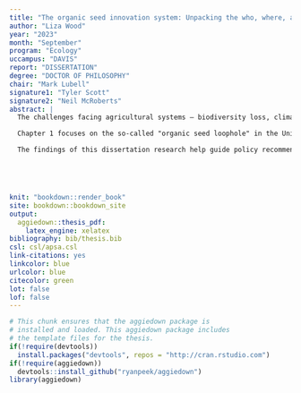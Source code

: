 ```yaml
---
title: "The organic seed innovation system: Unpacking the who, where, and how of niche formation"
author: "Liza Wood"
year: "2023"
month: "September"
program: "Ecology"
uccampus: "DAVIS"
report: "DISSERTATION"
degree: "DOCTOR OF PHILOSOPHY"
chair: "Mark Lubell"
signature1: "Tyler Scott"
signature2: "Neil McRoberts"
abstract: |
  The challenges facing agricultural systems – biodiversity loss, climate change, and corporate consolidation of food production, to name a few – demand transitions to more environmentally and socially sustainable agricultural systems. To investigate the processes supporting these transitions, the three chapters of this dissertation combine theories and methods from environmental policy and governance, innovation systems, and social networks to analyze the empirical case of the organic seed system – the actors, institutions, and socio-technical innovations involved in breeding, producing, processing, selling, and regulating seeds suitable for organic agricultural production. 

  Chapter 1 focuses on the so-called "organic seed loophole" in the United States' organic standards, whereby growers can use conventional seed if organic seed is not commercially available, and investigates the effects of this policy on organic growers' seed sourcing choices. By modeling survey data on US organic growers' seed sourcing practices from three cross-sections over the last 15 years, we find evidence for both the intended effects of the policy (helping organic growers who face seed sourcing barriers to maintain organic status) and for unintended effects, i.e. allowing growers to source non-organic seed even though organic seed is commercially available. Chapter 2 maps the spatial boundaries of the organic seed network to test the propositions of the Global Innovation Systems framework. Using survey data of organic seed stakeholders collected between 2020-2022, we operationalize the organic seed innovation system as a multi-functional network. This includes various knowledge and market-based relationships between organic seed producers, researchers, companies, and non-profit organizations. We analyze the network using inferential network analysis methods and find that the framework explains its structure well, as the organic seed network is built up by regionally embedded knowledge creation and product valuation systems. Finally, Chapter 3 analyzes the organic seed innovation system as an emergent system and investigates the role of different types of actors in explaining its formation. Using network analysis and the same data from Chapter 2, we test the resource-based theory of system building and the institutional logics of the multi-actor perspective. We find that the organic seed network is shaped primarily by "partner mode" structures, suggesting that cooperative and complementary resource-sharing relationships drive system formation. Furthermore, our models show how actor involvement varies along functional lines, where non-profit actors are generally more active in pre-competitive activities like knowledge creation, while for-profit actors are more active in market-based functions like value chain creation. 

  The findings of this dissertation research help guide policy recommendations for developing the organic seed system, a niche innovation system that plays a pivotal role in the transition towards sustainable agriculture. Furthermore, the research contributes to the field of innovation systems by empirically testing and extending networking-building theory using inferential network analyses. This approach contributes to a more generalizable understanding about the who, where, and how of innovation system formation, ultimately deepening our understanding of managing sustainability transitions.





knit: "bookdown::render_book"
site: bookdown::bookdown_site
output: 
  aggiedown::thesis_pdf: 
    latex_engine: xelatex
bibliography: bib/thesis.bib
csl: csl/apsa.csl
link-citations: yes
linkcolor: blue
urlcolor: blue
citecolor: green
lot: false
lof: false
---
```


<!---
acknowledgments: |
  I could not have completed this dissertation without the help of my mentors and academic community. I would first like to thank my committee, Mark Lubell, Tyler Scott, and Neil McRoberts, who have helped train me to become a more skilled and confident researcher. Likewise, the community at the Center for Environmental Policy have played an enormous role in shaping who I am as an academic and human being. Each and every member of the group has helped hold me accountable to being a rigorous and concientious researcher. I'd also like to thank the Graduate Group in Ecology, 2018 cohort and beyond, for creating an inclusive and outright _fun_ environment for completing the PhD. And the UC Davis DataLab, who have played an important role in supporting my development as a data scientist. 
  --->
  
<!--
Above is the YAML (YAML Ain't Markup Language) header that includes a lot of metadata used to produce the document.  Be careful with spacing in this header!

If you'd like to include a comment that won't be produced in your resulting file enclose it in a block like this.
-->

<!--
If you receive a duplicate label error after knitting, make sure to delete the index.Rmd file and then knit again.
-->

```r
# This chunk ensures that the aggiedown package is
# installed and loaded. This aggiedown package includes
# the template files for the thesis.
if(!require(devtools))
  install.packages("devtools", repos = "http://cran.rstudio.com")
if(!require(aggiedown))
  devtools::install_github("ryanpeek/aggiedown")
library(aggiedown)
```

